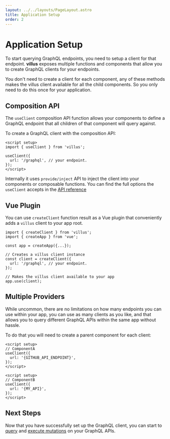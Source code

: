 ```yaml
---
layout: ../../layouts/PageLayout.astro
title: Application Setup
order: 2
---
```


# Application Setup

To start querying GraphQL endpoints, you need to setup a client for that endpoint. **villus** exposes multiple functions and components that allow you to create GraphQL clients for your endpoints.

You don't need to create a client for each component, any of these methods makes the villus client available for all the child components. So you only need to do this once for your application.

## Composition API

The `useClient` composition API function allows your components to define a GraphQL endpoint that all children of that component will query against.

To create a GraphQL client with the composition API:

```vue[App.vue]
<script setup>
import { useClient } from 'villus';

useClient({
  url: '/graphql', // your endpoint.
});
</script>
```

Internally it uses `provide/inject` API to inject the client into your components or composable functions. You can find the full options the `useClient` accepts in the [API reference](/api/client)

## Vue Plugin

You can use `createClient` function result as a Vue plugin that conveniently adds a `villus` client to your app root.

```js[main.js]
import { createClient } from 'villus';
import { createApp } from 'vue';

const app = createApp({...});

// Creates a villus client instance
const client = createClient({
  url: '/graphql', // your endpoint.
});

// Makes the villus client available to your app
app.use(client);
```

## Multiple Providers

While uncommon, there are no limitations on how many endpoints you can use within your app, you can use as many clients as you like, and that allows you to query different GraphQL APIs within the same app without hassle.

To do that you will need to create a parent component for each client:

```vue
<script setup>
// ComponentA
useClient({
  url: '{GITHUB_API_ENDPOINT}',
});
</script>

<script setup>
// ComponentB
useClient({
  url: '{MY_API}',
});
</script>
```

## Next Steps

Now that you have successfully set up the GraphQL client, you can start to [query](/guide/queries) and [execute mutations](/guide/mutations) on your GraphQL APIs.
